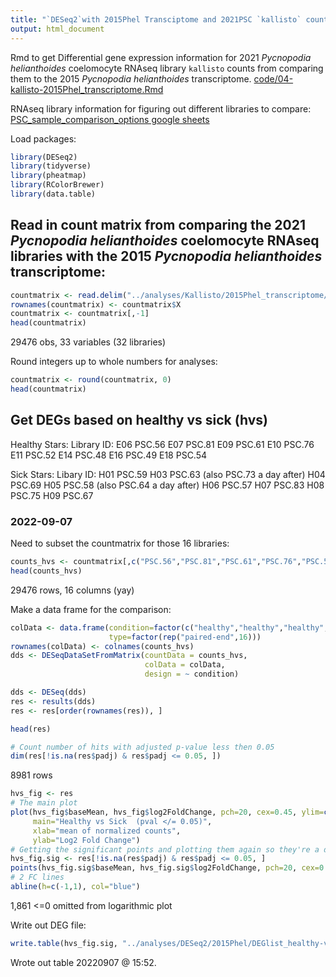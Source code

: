 ```yaml
---
title: "`DESeq2`with 2015Phel Transciptome and 2021PSC `kallisto` counts"
output: html_document
---
```


Rmd to get Differential gene expression information for 2021 _Pycnopodia helianthoides_ coelomocyte RNAseq library `kallisto` counts from comparing them to the 2015 _Pycnopodia helianthoides_ transcriptome.     [code/04-kallisto-2015Phel_transcriptome.Rmd](https://github.com/grace-ac/project_pycno/blob/main/code/04-kallisto-2015Phel_transcriptome.Rmd)

RNAseq library information for figuring out different libraries to compare: [PSC_sample_comparison_options google sheets](https://docs.google.com/spreadsheets/d/1LtIQ-VBCQNi1jJCGmf7DlA4f8Y410-CxwM1z6l-EjIY/edit#gid=0)

Load packages:
```r
library(DESeq2)
library(tidyverse)
library(pheatmap)
library(RColorBrewer)
library(data.table)
```


## Read in count matrix from comparing the 2021 _Pycnopodia helianthoides_ coelomocyte RNAseq libraries with the 2015 _Pycnopodia helianthoides_ transcriptome:  
```r
countmatrix <- read.delim("../analyses/Kallisto/2015Phel_transcriptome/kallisto-20220824_2015.isoform.counts.matrix", header = TRUE, sep = '\t')
rownames(countmatrix) <- countmatrix$X
countmatrix <- countmatrix[,-1]
head(countmatrix)
```
29476 obs, 33 variables (32 libraries)

Round integers up to whole numbers for analyses:    
```r
countmatrix <- round(countmatrix, 0)
head(countmatrix)
```

## Get DEGs based on healthy vs sick (hvs)
Healthy Stars:   Library ID:
E06                 PSC.56
E07                 PSC.81
E09                 PSC.61
E10                 PSC.76
E11                 PSC.52
E14                 PSC.48
E16                 PSC.49
E18                 PSC.54

Sick Stars:       Libary ID:
H01                 PSC.59
H03                 PSC.63 (also PSC.73 a day after)
H04                 PSC.69
H05                 PSC.58 (also PSC.64 a day after)
H06                 PSC.57
H07                 PSC.83
H08                 PSC.75
H09                 PSC.67

### 2022-09-07    
Need to subset the countmatrix for those 16 libraries:    
```r
counts_hvs <- countmatrix[,c("PSC.56","PSC.81","PSC.61","PSC.76","PSC.52","PSC.48","PSC.49","PSC.54","PSC.59","PSC.63","PSC.69","PSC.58","PSC.57","PSC.83","PSC.75","PSC.67")]
head(counts_hvs)
```
29476 rows, 16 columns (yay)


Make a data frame for the comparison: 
```r
colData <- data.frame(condition=factor(c("healthy","healthy","healthy","healthy","healthy","healthy","healthy","healthy","sick","sick","sick","sick","sick","sick","sick","sick")),
                      type=factor(rep("paired-end",16)))
rownames(colData) <- colnames(counts_hvs)
dds <- DESeqDataSetFromMatrix(countData = counts_hvs,
                              colData = colData,
                              design = ~ condition)
```

```r
dds <- DESeq(dds)
res <- results(dds)
res <- res[order(rownames(res)), ]
```

```r
head(res)
```

```r
# Count number of hits with adjusted p-value less then 0.05
dim(res[!is.na(res$padj) & res$padj <= 0.05, ])
```
8981 rows 

```r
hvs_fig <- res
# The main plot
plot(hvs_fig$baseMean, hvs_fig$log2FoldChange, pch=20, cex=0.45, ylim=c(-15, 15), log="x", col="darkgray",
     main="Healthy vs Sick  (pval </= 0.05)",
     xlab="mean of normalized counts",
     ylab="Log2 Fold Change")
# Getting the significant points and plotting them again so they're a different color
hvs_fig.sig <- res[!is.na(res$padj) & res$padj <= 0.05, ]
points(hvs_fig.sig$baseMean, hvs_fig.sig$log2FoldChange, pch=20, cex=0.45, col="red")
# 2 FC lines
abline(h=c(-1,1), col="blue")
```
1,861 <=0 omitted from logarithmic plot

Write out DEG file: 
```r
write.table(hvs_fig.sig, "../analyses/DESeq2/2015Phel/DEGlist_healthy-vs-sick.tab", sep = "\t", row.names = T, quote = FALSE, col.names = TRUE)
```
Wrote out table 20220907 @ 15:52. 










